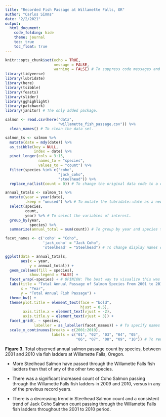 ```yaml
---
title: "Recorded Fish Passage at Willamette Falls, OR"
author: "Carlos Simms"
date: "2/2/2021"
output:
  html_document:
    code_folding: hide
    theme: journal
    toc: true
    toc_float: true
---
```


```r
knitr::opts_chunk$set(echo = TRUE, 
                      message = FALSE, 
                      warning = FALSE) # To suppress code messages and warnings.
library(tidyverse)
library(lubridate)
library(here)
library(tsibble)
library(feasts)
library(slider)
library(gghighlight)
library(patchwork)
library(janitor) # The only added package.
```

```r
salmon <- read.csv(here("data", 
                        "willamette_fish_passage.csv")) %>% 
  clean_names() # To clean the data set.

salmon_ts <- salmon %>% 
  mutate(date = mdy(date)) %>% 
  as_tsibble(key = NULL, 
             index = date) %>% 
  pivot_longer(cols = 3:15, 
               names_to = "species", 
               values_to = "count") %>% 
  filter(species %in% c("coho", 
                        "jack_coho", 
                        "steelhead")) %>% 
  replace_na(list(count = 0)) # To change the original data code to a cleaned, vertical structure.
```

```r
annual_totals <- salmon_ts %>%
  mutate(year = year(date), 
         .keep = "unused") %>% # To mutate the lubridate::date as a new variable "year" and omit the source variable "date".
  select(species, 
         count, 
         year) %>% # To select the variables of interest.
  group_by(year, 
           species) %>% 
  summarize(annual_total = sum(count)) # To group by year and species to derive annual totals.
```

```r
facet_names <- c('coho' = "Coho", 
                 'jack_coho' = "Jack Coho", 
                 'steelhead' = "Steelhead") # To change display names of the species via a vector.

ggplot(data = annual_totals, 
       aes(x = year, 
           y = annual_total)) + 
  geom_col(aes(fill = species), 
           show.legend = FALSE) + 
  facet_wrap(~species) + # OPINION: The best way to visualize this was via a faceted column graph.
  labs(title = "Total Annual Passage of Salmon Species From 2001 to 2010",
       x = "Year", 
       y = "Total Annual Fish Passage") + 
  theme_bw() + 
  theme(plot.title = element_text(face = "bold", 
                                  hjust = 0.5), 
        axis.title.x = element_text(vjust = -2), 
        axis.title.y = element_text(vjust = 3)) + 
  facet_grid(. ~ species, 
             labeller = as_labeller(facet_names)) + # To specify names as the vector.
  scale_x_continuous(breaks = c(2001:2010), 
                     labels = c("01", "02", "03", "04", "05", 
                                "06", "07", "08", "09", "10")) # To rename X axis value labels to simpler indeces.
```

**Figure 3.** Total observed annual salmon passage count by species, between 2001 and 2010 via fish ladders at Willamette Falls, Oregon. 

- More Steelhead Salmon have passed through the Willamette Falls fish ladders than that of any of the other two species.

- There was a significant increased count of Coho Salmon passing through the Willamette Falls fish ladders in 2009 and 2010, versus in any of the previous record years.

- There is a decreasing trend in Steelhead Salmon count and a consistent trend of Jack Coho Salmon count passing through the Willamette Falls fish ladders throughout the 2001 to 2010 period.